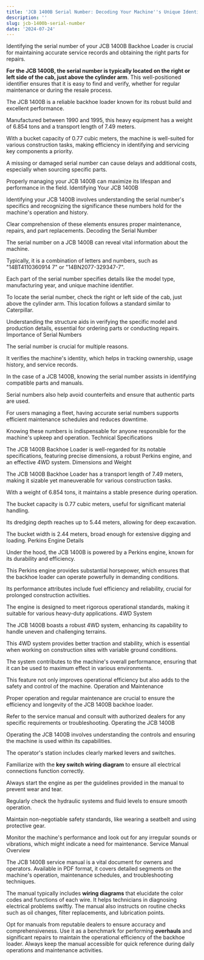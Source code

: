 ```yaml
---
title: 'JCB 1400B Serial Number: Decoding Your Machine''s Unique Identifier'
description: ''
slug: jcb-1400b-serial-number
date: '2024-07-24'
---
```



Identifying the serial number of your JCB 1400B Backhoe Loader is crucial for maintaining accurate service records and obtaining the right parts for repairs.

**For the JCB 1400B, the serial number is typically located on the right or left side of the cab, just above the cylinder arm**. This well-positioned identifier ensures that it is easy to find and verify, whether for regular maintenance or during the resale process.

The JCB 1400B is a reliable backhoe loader known for its robust build and excellent performance.

Manufactured between 1990 and 1995, this heavy equipment has a weight of 6.854 tons and a transport length of 7.49 meters.

With a bucket capacity of 0.77 cubic meters, the machine is well-suited for various construction tasks, making efficiency in identifying and servicing key components a priority.

A missing or damaged serial number can cause delays and additional costs, especially when sourcing specific parts.

Properly managing your JCB 1400B can maximize its lifespan and performance in the field.
Identifying Your JCB 1400B

Identifying your JCB 1400B involves understanding the serial number's specifics and recognizing the significance these numbers hold for the machine's operation and history.

Clear comprehension of these elements ensures proper maintenance, repairs, and part replacements.
Decoding the Serial Number

The serial number on a JCB 1400B can reveal vital information about the machine.

Typically, it is a combination of letters and numbers, such as "14BT4110360914 7" or "14BN2077-329347-7".

Each part of the serial number specifies details like the model type, manufacturing year, and unique machine identifier.

To locate the serial number, check the right or left side of the cab, just above the cylinder arm. This location follows a standard similar to Caterpillar.

Understanding the structure aids in verifying the specific model and production details, essential for ordering parts or conducting repairs.
Importance of Serial Numbers

The serial number is crucial for multiple reasons.

It verifies the machine's identity, which helps in tracking ownership, usage history, and service records.

In the case of a JCB 1400B, knowing the serial number assists in identifying compatible parts and manuals.

Serial numbers also help avoid counterfeits and ensure that authentic parts are used.

For users managing a fleet, having accurate serial numbers supports efficient maintenance schedules and reduces downtime.

Knowing these numbers is indispensable for anyone responsible for the machine's upkeep and operation.
Technical Specifications

The JCB 1400B Backhoe Loader is well-regarded for its notable specifications, featuring precise dimensions, a robust Perkins engine, and an effective 4WD system.
Dimensions and Weight

The JCB 1400B Backhoe Loader has a transport length of 7.49 meters, making it sizable yet maneuverable for various construction tasks.

With a weight of 6.854 tons, it maintains a stable presence during operation.

The bucket capacity is 0.77 cubic meters, useful for significant material handling.

Its dredging depth reaches up to 5.44 meters, allowing for deep excavation.

The bucket width is 2.44 meters, broad enough for extensive digging and loading.
Perkins Engine Details

Under the hood, the JCB 1400B is powered by a Perkins engine, known for its durability and efficiency.

This Perkins engine provides substantial horsepower, which ensures that the backhoe loader can operate powerfully in demanding conditions.

Its performance attributes include fuel efficiency and reliability, crucial for prolonged construction activities.

The engine is designed to meet rigorous operational standards, making it suitable for various heavy-duty applications.
4WD System

The JCB 1400B boasts a robust 4WD system, enhancing its capability to handle uneven and challenging terrains.

This 4WD system provides better traction and stability, which is essential when working on construction sites with variable ground conditions.

The system contributes to the machine's overall performance, ensuring that it can be used to maximum effect in various environments.

This feature not only improves operational efficiency but also adds to the safety and control of the machine.
Operation and Maintenance

Proper operation and regular maintenance are crucial to ensure the efficiency and longevity of the JCB 1400B backhoe loader.

Refer to the service manual and consult with authorized dealers for any specific requirements or troubleshooting.
Operating the JCB 1400B

Operating the JCB 1400B involves understanding the controls and ensuring the machine is used within its capabilities.

The operator's station includes clearly marked levers and switches.

Familiarize with the **key switch wiring diagram** to ensure all electrical connections function correctly.

Always start the engine as per the guidelines provided in the manual to prevent wear and tear.

Regularly check the hydraulic systems and fluid levels to ensure smooth operation.

Maintain non-negotiable safety standards, like wearing a seatbelt and using protective gear.

Monitor the machine's performance and look out for any irregular sounds or vibrations, which might indicate a need for maintenance.
Service Manual Overview

The JCB 1400B service manual is a vital document for owners and operators. Available in PDF format, it covers detailed segments on the machine's operation, maintenance schedules, and troubleshooting techniques.

The manual typically includes **wiring diagrams** that elucidate the color codes and functions of each wire. It helps technicians in diagnosing electrical problems swiftly. The manual also instructs on routine checks such as oil changes, filter replacements, and lubrication points.

Opt for manuals from reputable dealers to ensure accuracy and comprehensiveness. Use it as a benchmark for performing **overhauls** and significant repairs to maintain the operational efficiency of the backhoe loader. Always keep the manual accessible for quick reference during daily operations and maintenance activities.
